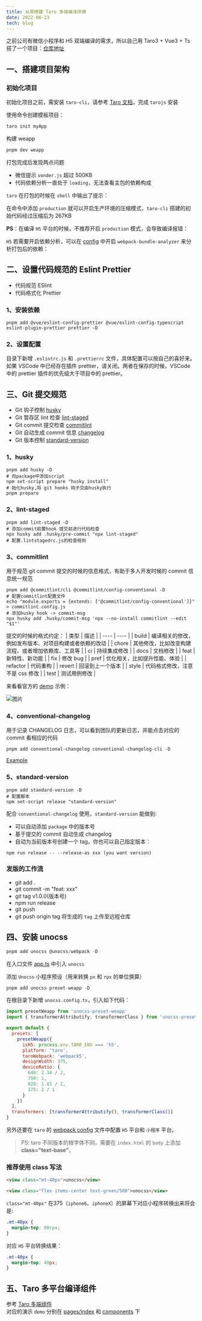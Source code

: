 ```yaml
---
title: 从零搭建 Taro 多端编译环境
date: 2022-06-23
tech: blog
---
```


之前公司有微信小程序和 H5 双端编译的需求，所以自己用 Taro3 + Vue3 + Ts 搭了一个项目：[仓库地址](https://github.com/rzhAvenir/taro-vue3-template)
## 一、搭建项目架构

### 初始化项目

初始化项目之前，需安装 `taro-cli`，请参考 [Taro 文档](https://taro-docs.jd.com/taro/docs/GETTING-STARTED)，完成 `tarojs` 安装

使用命令创建模板项目：

```bash
taro init myApp
```

构建 weapp

```bash
pnpm dev weapp
```

打包完成后发现两点问题

- 微信提示 `vonder.js` 超过 500KB
- 代码依赖分析一直处于 `loading`，无法查看主包的依赖构成

`taro` 在打包的时候在 `shell` 中输出了提示：
<ImagePreview src='/img/tips.png' />

在命令中添加 `production` 就可以开启生产环境的压缩模式，`taro-cli` 搭建的初始代码经过压缩后为 267KB
<ImagePreview src='/img/analyse.png' />

**PS**：在编译 `H5` 平台的时候，不推荐开启 `production` 模式，会导致编译报错：
<ImagePreview src='/img/exceed-size.png' />

`H5` 若需要开启依赖分析，可以在 [config](https://github.com/rzhAvenir/taro-vue3-template/blob/master/config/index.js#L5-L7) 中开启 `webpack-bundle-analyzer` 来分析打包后的依赖：
<ImagePreview src='/img/webpack-analyzer.png' />

## 二、设置代码规范的 Eslint Prettier

- 代码规范 ESlint
- 代码格式化 Prettier

### 1、安装依赖

```shell
pnpm add @vue/eslint-config-prettier @vue/eslint-config-typescript eslint-plugin-prettier prettier -D
```

### 2、设置配置

目录下新增 `.eslintrc.js` 和 `.prettierrc` 文件，具体配置可以按自己的喜好来。   
如果 VSCode 中已经存在插件 prettier，请关闭。两者在保存的时候，VSCode 中的 prettier 插件的优先级大于项目中的 prettier。

## 三、Git 提交规范

- Git 钩子控制 [husky](https://typicode.github.io/husky/#/)
- Git 暂存区 lint 检查 [lint-staged](https://github.com/okonet/lint-staged)
- Git commit 提交检查 [commitlint](https://github.com/conventional-changelog/commitlint)
- Git 自动生成 commit 信息 [changelog](https://github.com/conventional-changelog-archived-repos/conventional-changelog-cli)
- Git 版本控制 [standard-version](https://www.npmjs.com/package/standard-version)

### 1、husky

```shell
pnpm add husky -D
# 向package中添加script
npm set-script prepare "husky install"
# 始化husky,将 git hooks 钩子交由husky执行
pnpm prepare
```

### 2、lint-staged

```shell
pnpm add lint-staged -D
# 添加commit前置hook 提交前进行代码检查
npx husky add .husky/pre-commit "npx lint-staged"
# 配置.lintstagedrc.js的检查规则
```
<ImagePreview src='/img/staged-lint.png' />

### 3、commitlint

用于规范 git commit 提交的时候的信息格式，有助于多人开发时候的 commit 信息统一规范

```shell
pnpm add @commitlint/cli @commitlint/config-conventional -D
# 配置commitlint配置文件
echo "module.exports = {extends: ['@commitlint/config-conventional']}" > commitlint.config.js
# 添加husky hook -> commit-msg
npx husky add .husky/commit-msg 'npx --no-install commitlint --edit "$1"'
```

提交的时候的格式约定：
| 类型 | 描述 |
| ---- | ---- |
| build | 编译相关的修改，例如发布版本、对项目构建或者依赖的改动 |
| chore | 其他修改，比如改变构建流程、或者增加依赖库、工具等 |
| ci | 持续集成修改 |
| docs | 文档修改 |
| feat | 新特性、新功能 |
| fix | 修改 bug |
| pref | 优化相关，比如提升性能、体验 |
| refactor | 代码重构 |
| revert | 回滚到上一个版本 |
| style | 代码格式修改，注意不是 css 修改 |
| test | 测试用例修改 |

来看看官方的 [demo](https://github.com/conventional-changelog/commitlint) 示例：

![图片](https://raw.githubusercontent.com/conventional-changelog/commitlint/6181d69c25371fd5830a5a9b7173a200d3c9fed5/docs/assets/commitlint.svg)

### 4、conventional-changelog

用于记录 CHANGELOG 日志，可以看到团队的更新日志，并能点击对应的 commit 看相应的代码

```
pnpm add conventional-changelog conventional-changelog-cli -D
```

[Example](https://github.com/karma-runner/karma/blob/master/CHANGELOG.md)

### 5、standard-version

```
pnpm add standard-version -D
# 配置脚本
npm set-script release "standard-version"
```

配合 `conventional-changelog` 使用，`standard-version` 能做到:

- 可以自动添加 `package` 中的版本号
- 基于提交的 commit 自动生成 changelog
- 自动为当前版本号创建一个 tag，你也可以自己指定版本：

```shell
npm run release -- --release-as xxx (you want version)
```

### 发版的工作流

- git add .
- git commit -m "feat: xxx"
- git tag v1.0.0(版本号)
- npm run release
- git push
- git push origin tag 将生成的 `tag` 上传至远程仓库

## 四、安装 unocss

```js
pnpm add unocss @unocss/webpack -D
```

在入口文件 [app.ts](https://github.com/rzhAvenir/taro-vue3-template/blob/master/src/app.ts) 中引入 `unocss`

添加 `Unocss` 小程序预设（用来转换 `px` 和 `rpx` 的单位换算）
```js
pnpm add unocss-preset-weapp -D
```

在根目录下新增 `unocss.config.ts`，引入如下代码：

```js
import presetWeapp from 'unocss-preset-weapp'
import { transformerAttributify, transformerClass } from 'unocss-preset-weapp/transformer'

export default {
  presets: [
    presetWeapp({
      isH5: process.env.TARO_ENV === 'h5',
      platform: 'taro',
      taroWebpack: 'webpack5',
      designWidth: 375,
      deviceRatio: {
        640: 2.34 / 2,
        750: 1,
        828: 1.81 / 2,
        375: 2 / 1
      }
    })
  ],
  transformers: [transformerAttributify(), transformerClass()]
}
```
另外还要在 `taro` 的 [webpack config](https://github.com/rzhAvenir/taro-vue3-template/blob/master/config/index.js) 文件中配置 `H5` 平台和 `小程序` 平台。

> PS: taro 不同版本的根字体不同，需要在 `index.html` 的 `body` 上添加**class="text-base"**。

### 推荐使用 class 写法

```html
<view class="mt-40px">unocss</view>

<view class="flex items-center text-green/500">unocss</view>
```

`class="mt-40px"` 在375（`iphone6`、`iphoneX`）的屏幕下对应小程序转换出来将会是:

```css
.mt-40px {
  margin-top: 80rpx;
}
```

对应 `H5` 平台转换结果：

```css
.mt-40px {
  margin-top: 40px;
}
```

## 五、Taro 多平台编译组件

参考 [Taro 多端组件](https://taro-docs.jd.com/taro/docs/envs#%E5%A4%9A%E7%AB%AF%E7%BB%84%E4%BB%B6)  
对应的演示 `demo` 分别在 [pages/index](https://github.com/rzhAvenir/taro-vue3-template/blob/master/src/pages/index/index.vue) 和 [components](https://github.com/rzhAvenir/taro-vue3-template/tree/master/src/components) 下
